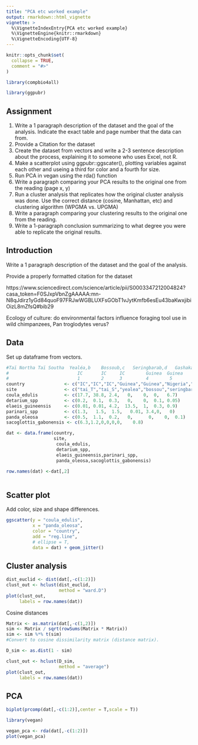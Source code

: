 ```yaml
---
title: "PCA etc worked example"
output: rmarkdown::html_vignette
vignette: >
  %\VignetteIndexEntry{PCA etc worked example}
  %\VignetteEngine{knitr::rmarkdown}
  %\VignetteEncoding{UTF-8}
---
```


```r
knitr::opts_chunk$set(
  collapse = TRUE,
  comment = "#>"
)
```

```r
library(compbio4all)
```




```r
library(ggpubr)
```



## Assignment

1. Write a 1 paragraph description of the dataset and the goal of the analysis.  Indicate the exact table and page number that the data can from.
1. Provide a Citation for the dataset
1. Create the dataset from vectors and write a 2-3 sentence description about the  process, explaining it to someone who uses Excel, not R.
1.  Make a scatterplot using ggpubr::ggscater(), plotting variables against each other and useing a third for color and a fourth for size.
1.  Run PCA in vegan using the rda() function
1. Write a paragraph comparing your PCA results to the original one from the reading (page x, y)
1. Run a cluster analysis that replicates how the original cluster analysis was done.  Use the correct distance (cosine, Manhattan, etc) and clustering algorithm (WPGMA vs. UPGMA)
1. Write a paragraph comparing your clustering results to the original one from the reading.
1. Write a 1-paragraph conclusion summarizing to what degree you were able to replicate the original results.


## Introduction

Write a 1 paragraph description of the dataset and the goal of the analysis.

Provide a properly formatted citation for the dataset



https://www.sciencedirect.com/science/article/pii/S0003347212004824?casa_token=F0SJxpVbnZgAAAAA:mn-N8qJdirz1yGd84quoF97FRJwWGBLUXFsGObT1vJytKmfb6esEu43baKwxjibiOizL8mZfsQ#bib29

Ecology of culture: do environmental factors influence foraging tool use in wild chimpanzees, Pan troglodytes verus?

## Data

Set up dataframe from vectors.

```r
#Taï Northa	Taï Southa	Yealéa,b	Bossoub,c	Seringbarab,d	Gashakae	Lopéf
#                          IC     	IC     IC        Guinea	 Guinea	     Nigeria	Gabon
#                          1        2      3         4        5            6         7
country               <- c("IC","IC","IC","Guinea","Guinea","Nigeria","Gabon")
site                  <- c("tai_T","tai_S","yealea","bossou","seringbara","gashaka","lope")
coula_edulis          <- c(17.7, 38.8, 2.4,   0,    0,  0,   6.7)
detarium_spp          <- c(0.2,  0.1,  0.3,   0,    0,  0.1, 0.05)
elaeis_guineensis     <- c(0.01, 0.01, 4.2,  13.5,  1,  0.3, 0.9)
parinari_spp          <- c(1.3,   1.5,  1.5,   0.01, 3.4,0,   0)
panda_oleosa          <- c(0.5,  1.1,  0.2,	  0,	  0,	0,	0.1)
sacoglottis_gabonensis <- c(6.3,1.2,0,0,0,0,	0.8)

dat <- data.frame(country,
                  site,
                   coula_edulis,
                   detarium_spp,
                   elaeis_guineensis,parinari_spp,
                   panda_oleosa,sacoglottis_gabonensis)

row.names(dat) <-dat[,2]
  
```


## Scatter plot

Add color, size and shape differences.

```r
ggscatter(y = "coula_edulis",
          x = "panda_oleosa",
          color = "country",
          add = "reg.line",
          # ellipse = T, 
          data = dat) + geom_jitter()
```

## Cluster analysis

```r
dist_euclid <- dist(dat[,-c(1:2)])
clust_out <- hclust(dist_euclid,
                    method = "ward.D") 
plot(clust_out,
     labels = row.names(dat))
```


Cosine distances
```r
Matrix <- as.matrix(dat[,-c(1,2)])
sim <- Matrix / sqrt(rowSums(Matrix * Matrix))
sim <- sim %*% t(sim)
#Convert to cosine dissimilarity matrix (distance matrix).

D_sim <- as.dist(1 - sim)
```


```r
clust_out <- hclust(D_sim,
                    method = "average") 
plot(clust_out,
     labels = row.names(dat))
```


## PCA

```r
biplot(prcomp(dat[,-c(1:2)],center = T,scale = T))
```


```r
library(vegan)

vegan_pca <- rda(dat[,-c(1:2)])
plot(vegan_pca)
```


